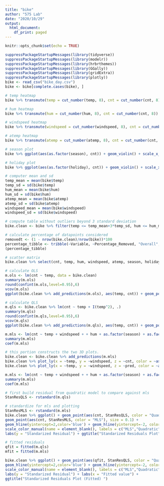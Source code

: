 ```yaml
---
title: "bike"
author: "575 Lab"
date: "2020/10/29"
output:
  html_document:
    df_print: paged
---
```


```r
knitr::opts_chunk$set(echo = TRUE)
```


```r
suppressPackageStartupMessages(library(tidyverse))
suppressPackageStartupMessages(library(modelr))
suppressPackageStartupMessages(library(hrbrthemes))
suppressPackageStartupMessages(library(GGally))
suppressPackageStartupMessages(library(gridExtra))
suppressPackageStartupMessages(library(plotly))
bike <- read_csv("bike_day.csv")
bike <- bike[complete.cases(bike), ]
```


```r
# temp heatmap
bike %>% transmute(temp = cut_number(temp, 8), cnt = cut_number(cnt, 8)) %>% count(temp, cnt) %>% ggplot(aes(temp, cnt)) + geom_tile(aes(fill = n)) + scale_x_discrete(labels = abbreviate) + scale_fill_viridis_c()

# hum heatmap
bike %>% transmute(hum = cut_number(hum, 8), cnt = cut_number(cnt, 8)) %>% count(hum, cnt) %>% ggplot(aes(hum, cnt)) + geom_tile(aes(fill = n)) + scale_x_discrete(labels = abbreviate) + scale_fill_viridis_c()

# windspeed heatmap
bike %>% transmute(windspeed = cut_number(windspeed, 8), cnt = cut_number(cnt, 8)) %>% count(windspeed, cnt) %>% ggplot(aes(windspeed, cnt)) + geom_tile(aes(fill = n)) + scale_x_discrete(labels = abbreviate) + scale_fill_viridis_c()

# atemp heatmap
bike %>% transmute(atemp = cut_number(atemp, 8), cnt = cut_number(cnt, 8)) %>% count(atemp, cnt) %>% ggplot(aes(atemp, cnt)) + geom_tile(aes(fill = n)) + scale_x_discrete(labels = abbreviate) + scale_fill_viridis_c()

# season plot
bike %>% ggplot(aes(as.factor(season), cnt)) + geom_violin() + scale_x_discrete(labels = abbreviate)

# holiday plot
bike %>% ggplot(aes(as.factor(holiday), cnt)) + geom_violin() + scale_x_discrete(labels = abbreviate)
```


```r
# computer mean and sd
temp_mean = mean(bike$temp)
temp_sd = sd(bike$temp)
hum_mean = mean(bike$hum)
hum_sd = sd(bike$hum)
atemp_mean = mean(bike$atemp)
atemp_sd = sd(bike$atemp)
windspeed_mean = mean(bike$windspeed)
windspeed_sd = sd(bike$windspeed)

# compute table without outliers beyond 3 standard deviation
bike.clean <- bike %>% filter(temp <= temp_mean+3*temp_sd, hum <= hum_mean+3*hum_sd, atemp <= atemp_mean+3*atemp_sd, windspeed <= windspeed_mean+3*windspeed_sd)

# calculate percentage of datapoints considered
removedt <- (1 - nrow(bike.clean)/nrow(bike))*100
percentage_tibble <- tribble(~Variable, ~Percentage_Removed, "Overall", removedt)
(percentage_tibble)
```


```r
# scatter matrix
bike.clean %>% select(cnt, temp, hum, windspeed, atemp, season, holiday) %>% ggpairs(lower = list(continuous = wrap("points", alpha = 0.3, size=0.1)))
```


```r
# calculate OLS
m.ols <- lm(cnt ~ temp, data = bike.clean)
summary(m.ols)
round(confint(m.ols,level=0.95),6)
vcov(m.ols)
ggplot(bike.clean %>% add_predictions(m.ols), aes(temp, cnt)) + geom_point(size = 0.1) + geom_line(aes(y=pred), color = "blue")
```


```r
# calculate QLS
m.qls <- bike.clean %>% lm(cnt ~ temp + I(temp^2), .)
summary(m.qls)
round(confint(m.qls,level=0.95),6)
vcov(m.qls)
ggplot(bike.clean %>% add_predictions(m.qls), aes(temp, cnt)) + geom_point(size = 0.1) + geom_line(aes(y=pred), color = "blue")
```


```r
m.mls <- lm(cnt ~ temp + windspeed + + hum + as.factor(season) + as.factor(holiday) - 1, data = bike.clean)
summary(m.mls)
coef(m.mls)
```


```r
# this portion constructs the two 3D plots.
bike.clean <- bike.clean %>% add_predictions(m.mls)
bike.clean %>% plot_ly(x = ~temp, y = ~windspeed, z = ~cnt, color = ~as.factor(season), colors = c('Orange', 'Purple')) %>% add_markers(size = 4)
bike.clean %>% plot_ly(x = ~temp, y = ~windspeed, z = ~pred, color = ~as.factor(season), colors = c('#BF382A', '#0C4B8E')) %>% add_markers(size = 4)
```


```r
m.mls <- lm(cnt ~ temp + windspeed + + hum + as.factor(season) + as.factor(holiday) + temp:hum + temp:windspeed + hum:windspeed - 1, data = bike.clean)
summary(m.mls)
coef(m.mls)
```


```r
# first build residual from quadratic model to compare against mls
StanResQLS <- rstandard(m.qls)

# standardize for mls and plotting
StanResMLS <- rstandard(m.mls)
bike.clean %>% ggplot() + geom_point(aes(cnt, StanResQLS, color = "Quadratic"), size = 0.1) +
geom_point(aes(cnt, StanResMLS, color = "MLS"), size = 0.1) +
geom_hline(yintercept=2,color='blue') + geom_hline(yintercept=-2, color='blue') +
scale_color_manual(name = element_blank(), labels = c("MLS","Quadratic"), values = c("red","blue")) +
labs(y = "Standarized Residual") + ggtitle("Standarized Residuals Plot")

# fitted residuals
qfit = fitted(m.qls)
mfit = fitted(m.mls)

bike.clean %>% ggplot() + geom_point(aes(qfit, StanResQLS, color = "Quadratic"), size = 0.1) + geom_point(aes(mfit, StanResMLS, color = "MLS"), size = 0.1) +
geom_hline(yintercept=2,color='blue') + geom_hline(yintercept=-2, color='blue') +
scale_color_manual(name = element_blank(), labels = c("MLS","Quadratic"), values = c("red","blue")) +
labs(y = "Standarized Residual") + labs(x = "Fitted value") +
ggtitle("Standarized Residuals Plot (Fitted) ")
```